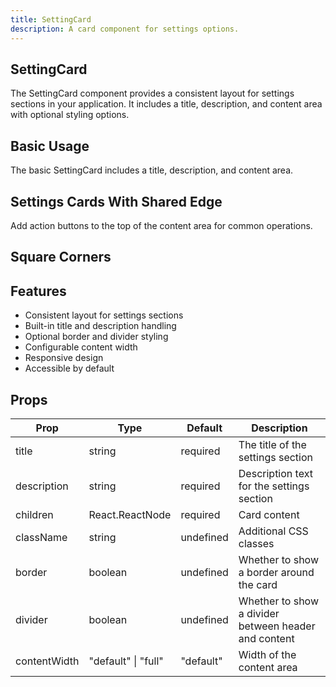 ```yaml
---
title: SettingCard
description: A card component for settings options.
---
```



## SettingCard

The SettingCard component provides a consistent layout for settings sections in your application. It includes a title, description, and content area with optional styling options.

## Basic Usage

The basic SettingCard includes a title, description, and content area.

<SettingsCardBasic />

## Settings Cards With Shared Edge

Add action buttons to the top of the content area for common operations.

<SettingsCardsWithSharedEdge />

## Square Corners

<SettingsCardsWithSquareEdge />

## Features

- Consistent layout for settings sections
- Built-in title and description handling
- Optional border and divider styling
- Configurable content width
- Responsive design
- Accessible by default

## Props

| Prop | Type | Default | Description |
|------|------|---------|-------------|
| title | string | required | The title of the settings section |
| description | string | required | Description text for the settings section |
| children | React.ReactNode | required | Card content |
| className | string | undefined | Additional CSS classes |
| border | boolean | undefined | Whether to show a border around the card |
| divider | boolean | undefined | Whether to show a divider between header and content |
| contentWidth | "default" \| "full" | "default" | Width of the content area |

